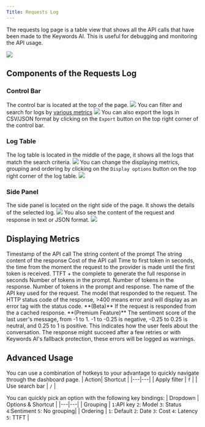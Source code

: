 ```yaml
---
Title: Requests Log
---
```


The requests log page is a table view that shows all the API calls that have been made to the Keywords AI. This is useful for debugging and monitoring the API usage.

<img src="/images/requests-log/requests-log.png"/>

## Components of the Requests Log
### Control Bar
The control bar is located at the top of the page.
<img src="/images/requests-log/control-bar.png" />
You can filter and search for logs by [various metrics](/platform-features/requests-log#available-metrics)
<img src="images/requests-log/filter-and-search.gif" />
You can also export the logs in CSV/JSON format by clicking on the `Export` button on the top right corner of the control bar.

### Log Table
The log table is located in the middle of the page, it shows all the logs that match the search criteria.
<img src="/images/requests-log/logs.png" />
You can change the displaying metrics, grouping and ordering by clicking on the `Display options` button on the top right corner of the log table.
<img src="/images/requests-log/display-options.gif" />

### Side Panel
The side panel is located on the right side of the page. It shows the details of the selected log.
<img src="/images/requests-log/side-panel.png" />
You also see the content of the request and response in text or JSON format.
<img src="/images/requests-log/log-content.gif" />

## Displaying Metrics

<ResponseField name="Time" type="datetime">
Timestamp of the API call
</ResponseField>

<ResponseField name="Prompt" type="string">
The string content of the prompt
</ResponseField>

<ResponseField name="Response" type="string">
The string content of the response
</ResponseField>

<ResponseField name="Cost" type="float">
Cost of the API call
</ResponseField>

<ResponseField name="TTFT" type="float">
Time to first token in seconds, the time from the moment the request to the provider is made until the first token is received.
</ResponseField>

<ResponseField name="Latency" type="float">
TTFT + the complete to generate the full response in seconds
</ResponseField>

<ResponseField name="Prompt tokens" type="integer">
Number of tokens in the prompt.
</ResponseField>

<ResponseField name="Output tokens" type="integer">
Number of tokens in the response.
</ResponseField>

<ResponseField name="All tokens" type="integer">
Number of tokens in the prompt and response.
</ResponseField>

<ResponseField name="API key" type="string">
The name of the API key used for the request.
</ResponseField>

<ResponseField name="model" type="string">
The model that responded to the request.
</ResponseField>

<ResponseField name="Status" type="number">
The HTTP status code of the response, >400 means error and will display as an error tag with the status code.
</ResponseField>

<ResponseField name="Cached" type="boolean">
**(Beta)** If the request is responded from the a cached response.
</ResponseField>

<ResponseField name="Sentiment" type="text">
**(Premium Feature)** The sentiment score of the last user's message, from -1 to 1. -1 to -0.25 is negative, -0.25 to 0.25 is neutral, and 0.25 to 1 is positive. This indicates how the user feels about the conversation.
</ResponseField>

<ResponseField name="Warnings" type="string">
The response might succeed after a few retries or with Keywords AI's fallback protection, these errors will be logged as warnings.
</ResponseField>

## Advanced Usage
You can use a combination of hotkeys to your advantage to quickly navigate through the dashboard page.
| Action| Shortcut |
|---|---|
| Apply filter | `f` |
| Use search bar | `/` |

You can quickly pick an option with the following key bindings:
| Dropdown | Options & Shortcut |
|---|---|
| Grouping | `1`:API key `2`: Model `3`: Status `4`:Sentiment `5`: No grouping|
| Ordering | `1`: Default `2`: Date `3`: Cost `4`: Latency `5`: TTFT |